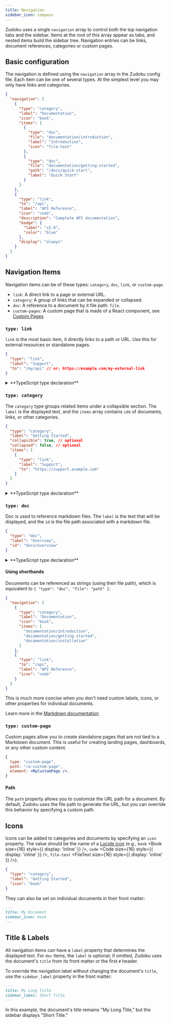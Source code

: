 ```yaml
---
title: Navigation
sidebar_icon: compass
---
```



Zudoku uses a single `navigation` array to control both the top navigation tabs and the sidebar. Items at the root of this array appear as tabs, and nested items build the sidebar tree. Navigation entries can be links, document references, categories or custom pages.

## Basic configuration

The navigation is defined using the `navigation` array in the Zudoku config file. Each item can be one of several types. At the simplest level you may only have links and categories.

```json
{
  "navigation": [
    {
      "type": "category",
      "label": "Documentation",
      "icon": "book",
      "items": [
        {
          "type": "doc",
          "file": "documentation/introduction",
          "label": "Introduction",
          "icon": "file-text"
        },
        {
          "type": "doc",
          "file": "documentation/getting-started",
          "path": "/docs/quick-start",
          "label": "Quick Start"
        }
      ]
    },
    {
      "type": "link",
      "to": "/api",
      "label": "API Reference",
      "icon": "code",
      "description": "Complete API documentation",
      "badge": {
        "label": "v2.0",
        "color": "blue"
      },
      "display": "always"
    }
  ]
}
```

## Navigation Items

Navigation items can be of these types: `category`, `doc`, `link`, or `custom-page`.

- `link`: A direct link to a page or external URL.
- `category`: A group of links that can be expanded or collapsed.
- `doc`: A reference to a document by it file path: `file`.
- `custom-pages`: A custom page that is made of a React component, see [Custom Pages]()

### `type: link`

`link` is the most basic item, it directly links to a path or URL. Use this for external resources or standalone pages.

```json
{
  "type": "link",
  "label": "Support",
  "to": "/my/api" // or: https://example.com/my-external-link
}
```

<details>
<summary>**TypeScript type declaration**</summary>
```ts
type NavigationLink = {
  type: "link";
  label: string;
  to: string;
  description?: string;
  badge?: {
    label: string;
    color: "green" | "blue" | "yellow" | "red" | "purple" | "indigo" | "gray";
  };
};
```
</details>

### `type: category`

The `category` type groups related items under a collapsible section. The `label` is the displayed text, and the `items` array contains `id`s of documents, links, or other categories.

```json
{
  "type": "category",
  "label": "Getting Started",
  "collapsible": true, // optional
  "collapsed": false, // optional
  "items": [
    {
      "type": "link",
      "label": "Support",
      "to": "https://support.example.com"
    }
  ]
}
```

<details>
<summary>**TypeScript type declaration**</summary>

```ts
type NavigationCategory = {
  type: "category";
  label: string;
  items: Array<SidebarDoc | SidebarLink | SidebarCategory>[];
  icon?: string; // Lucide icon name
  link?: string | SidebarLink;
  collapsible?: boolean;
  collapsed?: boolean;
};
```

</details>

### `type: doc`

Doc is used to reference markdown files. The `label` is the text that will be displayed, and the `id` is the file path associated with a markdown file.

```json
{
  "type": "doc",
  "label": "Overview",
  "id": "docs/overview"
}
```

<details>
<summary>**TypeScript type declaration**</summary>

```ts
type NavigationDoc = {
  type: "doc";
  id: string;
  icon?: string;
  label?: string;
  badge?: {
    label: string;
    color: "green" | "blue" | "yellow" | "red" | "purple" | "indigo" | "gray";
  };
};
```

</details>

#### Using shorthands

Documents can be referenced as strings (using their file path), which is equivalent to `{ "type": "doc", "file": "path" }`:

```json
{
  "navigation": [
    {
      "type": "category",
      "label": "Documentation",
      "icon": "book",
      "items": [
        "documentation/introduction",
        "documentation/getting-started",
        "documentation/installation"
      ]
    },
    {
      "type": "link",
      "to": "/api",
      "label": "API Reference",
      "icon": "code"
    }
  ]
}
```

This is much more concise when you don't need custom labels, icons, or other properties for individual documents.

Learn more in the [Markdown documentation](/docs/markdown/overview)

### `type: custom-page`

Custom pages allow you to create standalone pages that are not tied to a Markdown document. This is useful for creating landing pages, dashboards, or any other custom content.

```jsx
{
  type: "custom-page",
  path: "/a-custom-page",
  element: <MyCustomPage />,
}
```

#### Path

The `path` property allows you to customize the URL path for a document. By default, Zudoku uses the file path to generate the URL, but you can override this behavior by specifying a custom path.

## Icons

Icons can be added to categories and documents by specifying an `icon` property. The value should be the name of a [Lucide icon](https://lucide.dev/icons) (e.g., `book` <Book size={16} style={{ display: 'inline' }} />, `code` <Code size={16} style={{ display: 'inline' }} />, `file-text` <FileText size={16} style={{ display: 'inline' }} />).

```json
{
  "type": "category",
  "label": "Getting Started",
  "icon": "book"
}
```

They can also be set on individual documents in their front matter:

```md
---
title: My Document
sidebar_icon: book
---
```

## Title & Labels

All navigation items can have a `label` property that determines the displayed text. For `doc` items, the `label` is optional; if omitted, Zudoku uses the document's `title` from its front matter or the first `#` header.

To override the navigation label without changing the document's `title`, use the `sidebar_label` property in the front matter:

```md
---
title: My Long Title
sidebar_label: Short Title
---
```

In this example, the document's title remains "My Long Title," but the sidebar displays "Short Title."
